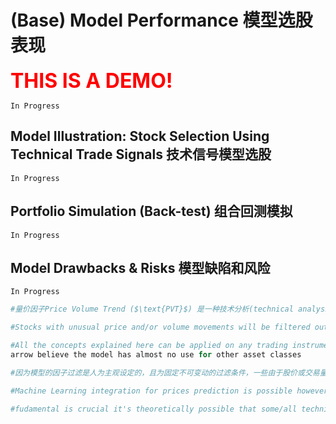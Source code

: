 # (Base) Model Performance 模型选股表现

<span style="color:red;font-weight:700;font-size:32px">THIS IS A DEMO!</span>  

`In Progress`

## Model Illustration: Stock Selection Using Technical Trade Signals 技术信号模型选股 

`In Progress`

## Portfolio Simulation (Back-test) 组合回测模拟

`In Progress`

## Model Drawbacks & Risks 模型缺陷和风险

`In Progress`

```r
#量价因子Price Volume Trend ($\text{PVT}$) 是一种技术分析(technical analysis)得出的指标，完全依据历史交易数据(solely based on historical trading price and volume)，其对未来的预测能力理论上是有限的，可以作为一种交易的/择时的信号判断方法，组合选股仍因依赖其他以基本面研究方式为基础的方法和模型 (macros, sector trends, factor models)。

#Stocks with unusual price and/or volume movements will be filtered out based on subjectively-set criteria, certain positive investment opportunities may be omitted (as the model filtered them out) due to the fixed filter rules.

#All the concepts explained here can be applied on any trading instrument (like stock, currency, options, indices or crypto).
arrow believe the model has almost no use for other asset classes

#因为模型的因子过滤是人为主观设定的，且为固定不可变动的过滤条件，一些由于股价或交易量显著异动的股票可能因此被模型剔除，由此可能会产生错失良好投资机遇的机会成本。

#Machine Learning integration for prices prediction is possible however not reliable to depend trading decisions soley on price predictions.

#fudamental is crucial it's theoretically possible that some/all technical or fundamental indicators fail under various market conditions  
```
